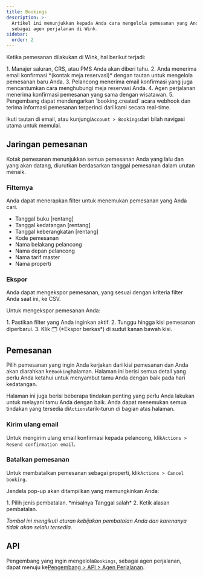 ```yaml
---
title: Bookings
description: >-
  Artikel ini menunjukkan kepada Anda cara mengelola pemesanan yang Anda buat
  sebagai agen perjalanan di Wink.
sidebar:
  order: 2
---
```


Ketika pemesanan dilakukan di Wink, hal berikut terjadi:

<Steps>
  1. Manajer saluran, CRS, atau PMS Anda akan diberi tahu.
  2. Anda menerima email konfirmasi *(kontak meja reservasi)* dengan tautan untuk mengelola pemesanan baru Anda.
  3. Pelancong menerima email konfirmasi yang juga mencantumkan cara menghubungi meja reservasi Anda.
  4. Agen perjalanan menerima konfirmasi pemesanan yang sama dengan wisatawan.
  5. Pengembang dapat mendengarkan `booking.created` acara webhook dan terima informasi pemesanan terperinci dari kami secara real-time.
</Steps>


Ikuti tautan di email, atau kunjungi`Account > Bookings`dari bilah navigasi utama untuk memulai.

## Jaringan pemesanan

Kotak pemesanan menunjukkan semua pemesanan Anda yang lalu dan yang akan datang, diurutkan berdasarkan tanggal pemesanan dalam urutan menaik.

### Filternya

Anda dapat menerapkan filter untuk menemukan pemesanan yang Anda cari.

* Tanggal buku \[rentang]
* Tanggal kedatangan \[rentang]
* Tanggal keberangkatan \[rentang]
* Kode pemesanan
* Nama belakang pelancong
* Nama depan pelancong
* Nama tarif master
* Nama properti

### Ekspor

Anda dapat mengekspor pemesanan, yang sesuai dengan kriteria filter Anda saat ini, ke CSV.

Untuk mengekspor pemesanan Anda:

<Steps>
  1. Pastikan filter yang Anda inginkan aktif.
  2. Tunggu hingga kisi pemesanan diperbarui.
  3. Klik 🗂️ (*Ekspor berkas*) di sudut kanan bawah kisi.
</Steps>


## Pemesanan

Pilih pemesanan yang ingin Anda kerjakan dari kisi pemesanan dan Anda akan diarahkan ke`Booking`halaman.
Halaman ini berisi semua detail yang perlu Anda ketahui untuk menyambut tamu Anda dengan baik pada hari kedatangan.

Halaman ini juga berisi beberapa tindakan penting yang perlu Anda lakukan untuk melayani tamu Anda dengan baik. Anda dapat menemukan semua tindakan yang tersedia di`Actions`tarik-turun di bagian atas halaman.

### Kirim ulang email

Untuk mengirim ulang email konfirmasi kepada pelancong, klik`Actions > Resend confirmation email`.

### Batalkan pemesanan

Untuk membatalkan pemesanan sebagai properti, klik`Actions > Cancel booking`.

Jendela pop-up akan ditampilkan yang memungkinkan Anda:

<Steps>
  1. Pilih jenis pembatalan. *misalnya Tanggal salah*
  2. Ketik alasan pembatalan.
</Steps>


*Tombol ini mengikuti aturan kebijakan pembatalan Anda dan karenanya tidak akan selalu tersedia.*

## API

Pengembang yang ingin mengelola`Bookings`, sebagai agen perjalanan, dapat menuju ke[Pengembang > API > Agen Perjalanan](/developers/apis/#travel-agent-api).

